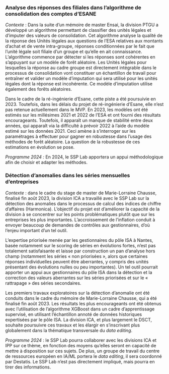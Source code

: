 ### Analyse des réponses des filiales dans l'algorithme de consolidation des comptes d'ESANE



*Contexte* : Dans la suite d'un mémoire de master Ensai, la division
PTGU a développé un algorithme permettant de classifier des unités
légales et d'imputer des valeurs de consolidation. Cet algorithme
analyse la qualité de la réponse des Unités légales aux questions de
l'ESA relatives aux montants d'achat et de vente intra-groupe, réponses
conditionnées par le fait que l'unité légale soit filiale d'un groupe et
qu'elle en ait connaissance. L'algorithme commence par détecter si les
réponses sont cohérentes en s'appuyant sur un modèle de forêt aléatoire.
Les Unités légales pour lesquelles la réponse au cadre groupe est
directement intégrable dans le processus de consolidation vont
constituer un échantillon de travail pour entraîner et valider un modèle
d'imputation qui sera utilisé pour les unités légales dont la réponse
est incohérente. Ce modèle d'imputation utilise également des forêts
aléatoires.



Dans le cadre de la ré-ingénierie d'Esane, cette piste a été poursuivie
en 2023. Toutefois, dans les délais du projet de ré-ingénierie d'Esane,
elle n'est pas retenue actuellement dans le MVP. En 2023, les modèles
ont été estimés sur les millésimes 2021 et 2022 de l'ESA et ont fourni
des résultats encourageants. Toutefois, il apparaît un manque de
stabilité entre deux années, qui apparaît via la difficulté à prévoir
2022 à l'aide du modèle estimé sur les données 2021. Ceci amène à
s'interroger sur les paramétrages à effectuer pour gagner en robustesse
dans l'usage des méthodes de forêt aléatoire. La question de la
robustesse de ces estimations en évolution se pose.



*Programme 2024 :* En 2024, le SSP Lab apportera un appui méthodologique
afin de choisir et adapter les méthodes.



### Détection d'anomalies dans les séries mensuelles d'entreprises



*Contexte* : dans le cadre du stage de master de Marie-Lorraine Chausse,
finalisé fin août 2023, la division ICA a travaillé avec le SSP Lab sur
la détection des anomalies dans le processus de calcul des indices de
chiffre d'affaires (Harmonica). L'objectif du projet est d'améliorer la
capacité de la division à se concentrer sur les points problématiques
plutôt que sur les entreprises les plus importantes. L'accroissement de
l'inflation conduit à envoyer beaucoup de demandes de contrôles aux
gestionnaires, d'où l'enjeu important d'un tel outil.



L'expertise priorisée menée par les gestionnaires du pôle ISA à Nantes,
basée notamment sur le scoring de séries en évolutions fortes, n'est pas
totalement satisfaisante et laisse par construction un pan d'analyse
hors champ (notamment les séries « non priorisées », alors que certaines
réponses individuelles peuvent être aberrantes, y compris des unités
présentant des évolutions nulles ou peu importantes). Un tel outil
pourrait apporter un appui aux gestionnaires du pôle ISA dans la
détection et la correction des valeurs aberrantes sur les séries
priorisées et sur le « rattrapage » des séries secondaires.



Les premiers travaux exploratoires sur la détection d'anomalie ont été
conduits dans le cadre du mémoire de Marie-Lorraine Chausse, qui a été
finalisé fin août 2023. Les résultats les plus encourageants ont été
obtenus avec l'utilisation de l'algorithme XGBoost dans un cadre
d'apprentissage supervisé, en utilisant l'échantillon annoté de données
historiques expertisées par le pôle ISA. La division ICA, et plus
largement le DSCT, souhaite poursuivre ces travaux et les élargir en
s'inscrivant plus globalement dans la thématique transversale du *data
editing*.



*Programme 2024* : le SSP Lab pourra collaborer avec les divisions ICA
et IPP sur ce thème, en fonction des moyens qu'elles seront en capacité
de mettre à disposition sur ces sujets. De plus, un groupe de travail du
centre de ressources européen en IA/ML portera le *data editing*, il
sera coordonné par Destatis. Le SSP Lab n'est pas directement impliqué,
mais pourra en tirer des informations.



